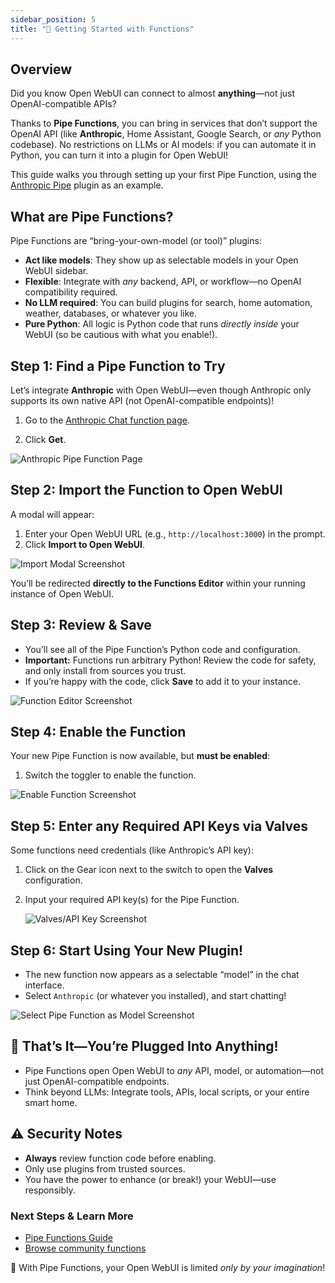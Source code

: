 ```yaml
---
sidebar_position: 5
title: "🔌 Getting Started with Functions"
---
```


## Overview

Did you know Open WebUI can connect to almost **anything**—not just OpenAI-compatible APIs?

Thanks to **Pipe Functions**, you can bring in services that don’t support the OpenAI API (like **Anthropic**, Home Assistant, Google Search, or *any* Python codebase). No restrictions on LLMs or AI models: if you can automate it in Python, you can turn it into a plugin for Open WebUI!

This guide walks you through setting up your first Pipe Function, using the [Anthropic Pipe](https://openwebui.com/f/justinrahb/anthropic) plugin as an example.

## What are Pipe Functions?

Pipe Functions are “bring-your-own-model (or tool)” plugins:

- **Act like models**: They show up as selectable models in your Open WebUI sidebar.
- **Flexible**: Integrate with *any* backend, API, or workflow—no OpenAI compatibility required.
- **No LLM required**: You can build plugins for search, home automation, weather, databases, or whatever you like.
- **Pure Python**: All logic is Python code that runs *directly inside* your WebUI (so be cautious with what you enable!).

## Step 1: Find a Pipe Function to Try

Let’s integrate **Anthropic** with Open WebUI—even though Anthropic only supports its own native API (not OpenAI-compatible endpoints)!

1. Go to the [Anthropic Chat function page](https://openwebui.com/f/justinrahb/anthropic).

2. Click **Get**.

![Anthropic Pipe Function Page](/images/getting-started/pipe-anthropic-function.png)

## Step 2: Import the Function to Open WebUI

A modal will appear:

1. Enter your Open WebUI URL (e.g., `http://localhost:3000`) in the prompt.
2. Click **Import to Open WebUI**.

![Import Modal Screenshot](/images/getting-started/pipe-import-modal.png)

You’ll be redirected **directly to the Functions Editor** within your running instance of Open WebUI.

## Step 3: Review & Save

- You’ll see all of the Pipe Function’s Python code and configuration.
- **Important:** Functions run arbitrary Python! Review the code for safety, and only install from sources you trust.
- If you’re happy with the code, click **Save** to add it to your instance.

![Function Editor Screenshot](/images/getting-started/pipe-function-editor.png)

## Step 4: Enable the Function

Your new Pipe Function is now available, but **must be enabled**:

1. Switch the toggler to enable the function.

![Enable Function Screenshot](/images/getting-started/pipe-enable.png)

## Step 5: Enter any Required API Keys via Valves

Some functions need credentials (like Anthropic’s API key):

1. Click on the Gear icon next to the switch to open the **Valves** configuration.
2. Input your required API key(s) for the Pipe Function.

   ![Valves/API Key Screenshot](/images/getting-started/pipe-valves.png)

## Step 6: Start Using Your New Plugin!

- The new function now appears as a selectable “model” in the chat interface.
- Select `Anthropic` (or whatever you installed), and start chatting!

![Select Pipe Function as Model Screenshot](/images/getting-started/pipe-select-model.png)

## 🎉 That’s It—You’re Plugged Into Anything!

- Pipe Functions open Open WebUI to *any* API, model, or automation—not just OpenAI-compatible endpoints.
- Think beyond LLMs: Integrate tools, APIs, local scripts, or your entire smart home.

## ⚠️ Security Notes

- **Always** review function code before enabling.
- Only use plugins from trusted sources.
- You have the power to enhance (or break!) your WebUI—use responsibly.

### Next Steps & Learn More

- [Pipe Functions Guide](https://docs.openwebui.com/features/plugin/functions/pipe)
- [Browse community functions](https://openwebui.com/functions)

🚀 With Pipe Functions, your Open WebUI is limited *only by your imagination*!